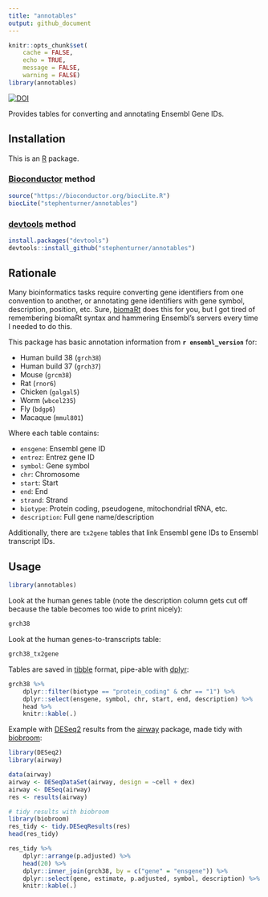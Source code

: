 ```yaml
---
title: "annotables"
output: github_document
---
```


```r
knitr::opts_chunk$set(
    cache = FALSE,
    echo = TRUE,
    message = FALSE,
    warning = FALSE)
library(annotables)
```

[airway]: https://bioconductor.org/packages/release/data/experiment/html/airway.html
[biobroom]: http://www.bioconductor.org/packages/devel/bioc/html/biobroom.html
[Bioconductor]: https://bioconductor.org
[biomaRt]: https://bioconductor.org/packages/release/bioc/html/biomaRt.html
[DESeq2]: https://bioconductor.org/packages/release/bioc/html/DESeq2.html
[devtools]: https://cran.r-project.org/package=devtools
[dplyr]: http://dplyr.tidyverse.org
[R]: https://www.r-project.org
[tibble]: http://tibble.tidyverse.org


[![DOI](https://zenodo.org/badge/3882/stephenturner/annotables.svg)](https://zenodo.org/badge/latestdoi/3882/stephenturner/annotables)

Provides tables for converting and annotating Ensembl Gene IDs.


## Installation

This is an [R][] package.

### [Bioconductor][] method

```r
source("https://bioconductor.org/biocLite.R")
biocLite("stephenturner/annotables")
```

### [devtools][] method

```r
install.packages("devtools")
devtools::install_github("stephenturner/annotables")
```


## Rationale

Many bioinformatics tasks require converting gene identifiers from one convention to another, or annotating gene identifiers with gene symbol, description, position, etc. Sure, [biomaRt][] does this for you, but I got tired of remembering biomaRt syntax and hammering Ensembl's servers every time I needed to do this.

This package has basic annotation information from **`r ensembl_version`** for:

- Human build 38 (`grch38`)
- Human build 37 (`grch37`)
- Mouse (`grcm38`)
- Rat (`rnor6`)
- Chicken (`galgal5`)
- Worm (`wbcel235`)
- Fly (`bdgp6`)
- Macaque (`mmul801`)

Where each table contains:

- `ensgene`: Ensembl gene ID
- `entrez`: Entrez gene ID
- `symbol`: Gene symbol
- `chr`: Chromosome
- `start`: Start
- `end`: End
- `strand`: Strand
- `biotype`: Protein coding, pseudogene, mitochondrial tRNA, etc.
- `description`: Full gene name/description

Additionally, there are `tx2gene` tables that link Ensembl gene IDs to Ensembl transcript IDs.


## Usage

```r
library(annotables)
```

Look at the human genes table (note the description column gets cut off because the table becomes too wide to print nicely):

```r
grch38
```

Look at the human genes-to-transcripts table:

```r
grch38_tx2gene
```

Tables are saved in [tibble][] format, pipe-able with [dplyr][]:

```r
grch38 %>% 
    dplyr::filter(biotype == "protein_coding" & chr == "1") %>% 
    dplyr::select(ensgene, symbol, chr, start, end, description) %>% 
    head %>% 
    knitr::kable(.)
```


Example with [DESeq2][] results from the [airway][] package, made tidy with [biobroom][]:

```r
library(DESeq2)
library(airway)

data(airway)
airway <- DESeqDataSet(airway, design = ~cell + dex)
airway <- DESeq(airway)
res <- results(airway)

# tidy results with biobroom
library(biobroom)
res_tidy <- tidy.DESeqResults(res)
head(res_tidy)
```

```r
res_tidy %>% 
    dplyr::arrange(p.adjusted) %>% 
    head(20) %>% 
    dplyr::inner_join(grch38, by = c("gene" = "ensgene")) %>% 
    dplyr::select(gene, estimate, p.adjusted, symbol, description) %>% 
    knitr::kable(.)
```
